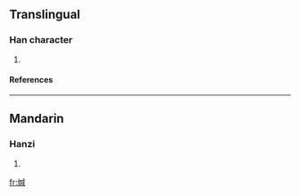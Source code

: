 ==Translingual==
===Han character===
{{Han char|rn=86|rad=火|as=09|sn=13|four=9385<sub>0</sub>|canj=火戈竹口 (FIHR)}}
# {{defn|Han|sort=火09}}
====References====
{{Han ref|kx=0677.020|dkj=19198|hdz=32216.030|uh=7158|ud=29016|bh=DE78|bd=56952}}

----
==Mandarin==
===Hanzi===
{{cmn-hanzi|pin=[[chán]] ([[chan2]])|wg=ch'an<sup>2</sup>}}
# {{defn|Mandarin}}

[[fr:煘]]